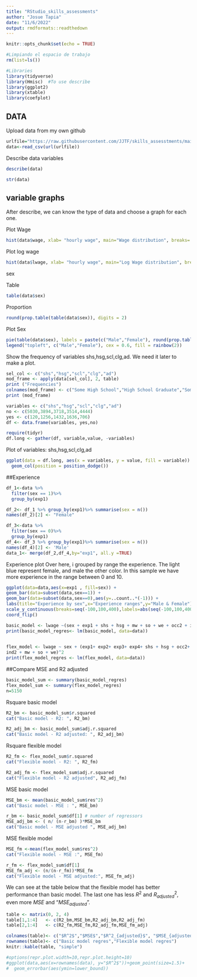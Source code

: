 ```yaml
---
title: "RStudio_skills_assessments"
author: "Josue Tapia"
date: "11/6/2022"
output: rmdformats::readthedown
---
```


```r
knitr::opts_chunk$set(echo = TRUE)
```



```r
#Limpiando el espacio de trabajo
rm(list=ls())
```

```r
#Libraries
library(tidyverse)
library(Hmisc)  #To use describe
library(ggplot2)
library(xtable)
library(coefplot)
```


## DATA

Upload data from my own github
```r
urlfile="https://raw.githubusercontent.com/JJTF/skills_assesstments/main/Data/wage2015_subsample_inference.csv" 
data<-read_csv(url(urlfile))
```
Describe data variables

```r
describe(data)
```

```r
str(data)
```
## variable graphs
After describe, we can know the type of data and choose a graph for each one.

Plot Wage
```r
hist(data$wage, xlab= "hourly wage", main="Wage distribution", breaks= 20)
```
Plot log wage
```r
hist(data$lwage, xlab= "hourly wage", main="Log Wage distribution", breaks= 20)
```

sex

Table
```r
table(data$sex)
```
Proportion
```r
round(prop.table(table(data$sex)), digits = 2)
```
Plot Sex
```r
pie(table(data$sex), labels = paste(c("Male","Female"), round(prop.table(table(data$sex))*100, digits = 1), "%", sep = "") , main = "Male & Female", col = rainbow(2))
legend("topleft", c("Male","Female"), cex = 0.6, fill = rainbow(2))
```



Show the frequency of variables shs,hsg,scl,clg,ad. We need it later to make a plot.
```r
sel_col <- c("shs","hsg","scl","clg","ad")
mod_frame <- apply(data[sel_col], 2, table)
print ("Frequencies")
colnames(mod_frame) <- c("Some High School","High School Graduate","Some College","College Graduate", "Advanced Degree")
print (mod_frame)

```



```r
variables <- c("shs","hsg","scl","clg","ad")
no <- c(5030,3894,3718,3514,4444)
yes <- c(120,1256,1432,1636,706)
df <- data.frame(variables, yes,no)
```


```r
require(tidyr)
df.long <- gather(df, variable,value, -variables)
```

Plot of variables: shs,hsg,scl,clg,ad
```r
ggplot(data = df.long, aes(x = variables, y = value, fill = variable)) +
  geom_col(position = position_dodge())
```


##Experience

```r
df_1<-data %>% 
  filter(sex == 1)%>%
  group_by(exp1)

df_2<- df_1 %>% group_by(exp1)%>% summarise(sex = n())
names(df_2)[2] <- "Female"

df_3<-data %>% 
  filter(sex == 0)%>%
  group_by(exp1)
df_4<- df_3 %>% group_by(exp1)%>% summarise(sex = n())
names(df_4)[2] <- 'Male'
data_1<- merge(df_2,df_4,by="exp1", all.y =TRUE)

```

Experience plot
Over here, i grouped by range the experience. The light blue represent female, and male the other color. In this sample we have more experience in  the range between 0 and 10.
```r
ggplot(data=data,aes(x=exp1 , fill=sex)) +
geom_bar(data=subset(data,sex==1)) +
geom_bar(data=subset(data,sex==0),aes(y=..count..*(-1))) +
labs(title="Experience by sex",x="Experience ranges",y="Male & Female")+
scale_y_continuous(breaks=seq(-100,100,400),labels=abs(seq(-100,100,400))) +
coord_flip()
```


```r
basic_model <- lwage ~(sex + exp1 + shs + hsg + mw + so + we + occ2 + ind2)
print(basic_model_regres<- lm(basic_model, data=data))
 
```

```r
flex_model <- lwage ~ sex + (exp1+ exp2+ exp3+ exp4+ shs + hsg + occ2+
ind2 + mw + so + we)^2
print(flex_model_regres <- lm(flex_model, data=data))
```
##Compare MSE and R2 adjusted
```r
basic_model_sum <- summary(basic_model_regres)
flex_model_sum <- summary(flex_model_regres)
n=5150
```

Rsquare basic model
```r
R2_bm <- basic_model_sum$r.squared
cat("Basic model - R2: ", R2_bm)
```
```r
R2_adj_bm <- basic_model_sum$adj.r.squared
cat("Basic model - R2 adjusted: ", R2_adj_bm)
```

Rsquare flexible model
```r
R2_fm <- flex_model_sum$r.squared
cat("Flexible model - R2: ", R2_fm)
```
```r
R2_adj_fm <- flex_model_sum$adj.r.squared
cat("Flexible model - R2 adjusted", R2_adj_fm)
```
MSE basic model
```r
MSE_bm <- mean(basic_model_sum$res^2)
cat("Basic model - MSE : ", MSE_bm)
```


```r
r_bm <- basic_model_sum$df[1] # number of regressors
MSE_adj_bm <- ( n/ (n-r_bm) )*MSE_bm
cat("Basic model - MSE adjusted ", MSE_adj_bm)
```


MSE flexible model
```r
MSE_fm <-mean(flex_model_sum$res^2)
cat("Flexible model - MSE :", MSE_fm)

```

```r
r_fm <- flex_model_sum$df[1]
MSE_fm_adj <- (n/(n-r_fm))*MSE_fm
cat("Flexible model - MSE adjusted:", MSE_fm_adj)
```


We can see at the table below that the flexible model has better performance than basic model. The last one has less $R^2$ and $R^2_{adjusted}$, even more $MSE$ and "$MSE_{adjusted}$". 
```r
table <- matrix(0, 2, 4)
table[1,1:4]   <- c(R2_bm,MSE_bm,R2_adj_bm,R2_adj_fm)
table[2,1:4]   <- c(R2_fm,MSE_fm,R2_adj_fm,MSE_fm_adj)

colnames(table)<- c("$R^2$","$MSE$","$R^2_{adjusted}$", "$MSE_{adjusted}$")
rownames(table)<- c("Basic model regres","Flexible model regres")
knitr::kable(table, "simple")
```



```r
#options(repr.plot.width=10,repr.plot.height=10)
#ggplot(data,aes(x=rownames(data), y="$R^2$"))+geom_point(size=1.5)+
#  geom_errorbar(aes(ymin=lower_bound))
```


